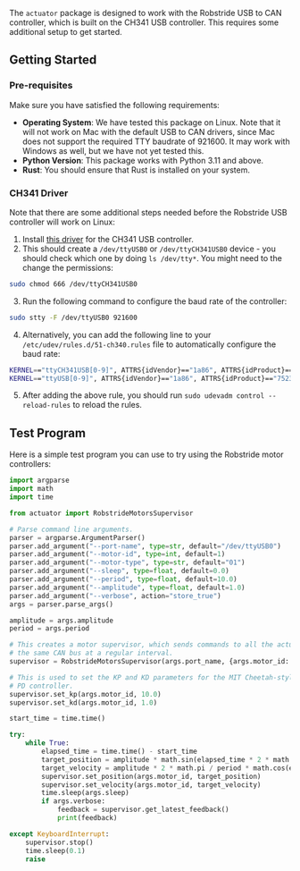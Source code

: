 The `actuator` package is designed to work with the Robstride USB to CAN controller, which is built on the CH341 USB controller. This requires some additional setup to get started.

## Getting Started

### Pre-requisites

Make sure you have satisfied the following requirements:

- **Operating System**: We have tested this package on Linux. Note that it will not work on Mac with the default USB to CAN drivers, since Mac does not support the required TTY baudrate of 921600. It may work with Windows as well, but we have not yet tested this.
- **Python Version**: This package works with Python 3.11 and above.
- **Rust**: You should ensure that Rust is installed on your system.

### CH341 Driver

Note that there are some additional steps needed before the Robstride USB controller will work on Linux:

1. Install [this driver](https://github.com/WCHSoftGroup/ch341ser_linux) for the CH341 USB controller.
2. This should create a `/dev/ttyUSB0` or `/dev/ttyCH341USB0` device - you should check which one by doing `ls /dev/tty*`. You might need to the change the permissions:

```bash
sudo chmod 666 /dev/ttyCH341USB0
```

3. Run the following command to configure the baud rate of the controller:

```bash
sudo stty -F /dev/ttyUSB0 921600
```

4. Alternatively, you can add the following line to your `/etc/udev/rules.d/51-ch340.rules` file to automatically configure the baud rate:

```bash
KERNEL=="ttyCH341USB[0-9]", ATTRS{idVendor}=="1a86", ATTRS{idProduct}=="7523", SYMLINK+="ttyUSB%n", RUN+="/bin/stty -F /dev/ttyCH341USB0 921600"
KERNEL=="ttyUSB[0-9]", ATTRS{idVendor}=="1a86", ATTRS{idProduct}=="7523", RUN+="/bin/stty -F /dev/ttyUSB0 921600"
```

5. After adding the above rule, you should run `sudo udevadm control --reload-rules` to reload the rules.

## Test Program

Here is a simple test program you can use to try using the Robstride motor controllers:

```python
import argparse
import math
import time

from actuator import RobstrideMotorsSupervisor

# Parse command line arguments.
parser = argparse.ArgumentParser()
parser.add_argument("--port-name", type=str, default="/dev/ttyUSB0")
parser.add_argument("--motor-id", type=int, default=1)
parser.add_argument("--motor-type", type=str, default="01")
parser.add_argument("--sleep", type=float, default=0.0)
parser.add_argument("--period", type=float, default=10.0)
parser.add_argument("--amplitude", type=float, default=1.0)
parser.add_argument("--verbose", action="store_true")
args = parser.parse_args()

amplitude = args.amplitude
period = args.period

# This creates a motor supervisor, which sends commands to all the actuators on
# the same CAN bus at a regular interval.
supervisor = RobstrideMotorsSupervisor(args.port_name, {args.motor_id: args.motor_type})

# This is used to set the KP and KD parameters for the MIT Cheetah-style
# PD controller.
supervisor.set_kp(args.motor_id, 10.0)
supervisor.set_kd(args.motor_id, 1.0)

start_time = time.time()

try:
    while True:
        elapsed_time = time.time() - start_time
        target_position = amplitude * math.sin(elapsed_time * 2 * math.pi / period)
        target_velocity = amplitude * 2 * math.pi / period * math.cos(elapsed_time * 2 * math.pi / period)
        supervisor.set_position(args.motor_id, target_position)
        supervisor.set_velocity(args.motor_id, target_velocity)
        time.sleep(args.sleep)
        if args.verbose:
            feedback = supervisor.get_latest_feedback()
            print(feedback)

except KeyboardInterrupt:
    supervisor.stop()
    time.sleep(0.1)
    raise
```
